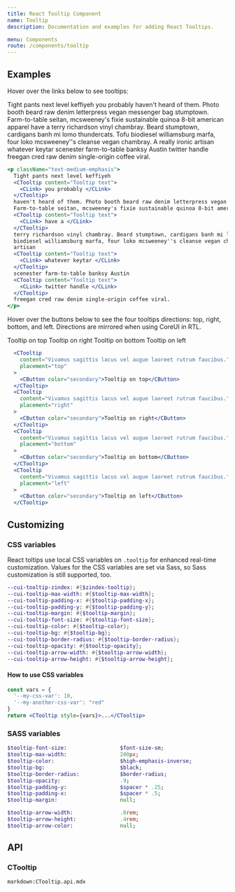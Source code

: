 ```yaml
---
title: React Tooltip Component
name: Tooltip
description: Documentation and examples for adding React Tooltips.

menu: Components
route: /components/tooltip
---
```



## Examples

Hover over the links below to see tooltips:

<Example>
  <p className="text-medium-emphasis">
    Tight pants next level keffiyeh
    <CTooltip content="Tooltip text">
      <CLink> you probably </CLink>
    </CTooltip>
    haven't heard of them. Photo booth beard raw denim letterpress vegan messenger bag stumptown.
    Farm-to-table seitan, mcsweeney's fixie sustainable quinoa 8-bit american apparel
    <CTooltip content="Tooltip text">
      <CLink> have a </CLink>
    </CTooltip>
    terry richardson vinyl chambray. Beard stumptown, cardigans banh mi lomo thundercats. Tofu
    biodiesel williamsburg marfa, four loko mcsweeney''s cleanse vegan chambray. A really ironic
    artisan
    <CTooltip content="Tooltip text">
      <CLink> whatever keytar </CLink>
    </CTooltip>
    scenester farm-to-table banksy Austin
    <CTooltip content="Tooltip text">
      <CLink> twitter handle </CLink>
    </CTooltip>
    freegan cred raw denim single-origin coffee viral.
  </p>
</Example>

```jsx
<p className="text-medium-emphasis">
  Tight pants next level keffiyeh
  <CTooltip content="Tooltip text">
    <CLink> you probably </CLink>
  </CTooltip>
  haven't heard of them. Photo booth beard raw denim letterpress vegan messenger bag stumptown.
  Farm-to-table seitan, mcsweeney's fixie sustainable quinoa 8-bit american apparel
  <CTooltip content="Tooltip text">
    <CLink> have a </CLink>
  </CTooltip>
  terry richardson vinyl chambray. Beard stumptown, cardigans banh mi lomo thundercats. Tofu
  biodiesel williamsburg marfa, four loko mcsweeney''s cleanse vegan chambray. A really ironic
  artisan
  <CTooltip content="Tooltip text">
    <CLink> whatever keytar </CLink>
  </CTooltip>
  scenester farm-to-table banksy Austin
  <CTooltip content="Tooltip text">
    <CLink> twitter handle </CLink>
  </CTooltip>
  freegan cred raw denim single-origin coffee viral.
</p>
```

Hover over the buttons below to see the four tooltips directions: top, right, bottom, and left. Directions are mirrored when using CoreUI in RTL.

<Example>
  <CTooltip content="Vivamus sagittis lacus vel augue laoreet rutrum faucibus." placement="top">
    <CButton color="secondary">Tooltip on top</CButton>
  </CTooltip>
  <CTooltip content="Vivamus sagittis lacus vel augue laoreet rutrum faucibus." placement="right">
    <CButton color="secondary">Tooltip on right</CButton>
  </CTooltip>
  <CTooltip content="Vivamus sagittis lacus vel augue laoreet rutrum faucibus." placement="bottom">
    <CButton color="secondary">Tooltip on bottom</CButton>
  </CTooltip>
  <CTooltip content="Vivamus sagittis lacus vel augue laoreet rutrum faucibus." placement="left">
    <CButton color="secondary">Tooltip on left</CButton>
  </CTooltip>
</Example>

```jsx
  <CTooltip
    content="Vivamus sagittis lacus vel augue laoreet rutrum faucibus."
    placement="top"
  >
    <CButton color="secondary">Tooltip on top</CButton>
  </CTooltip>
  <CTooltip
    content="Vivamus sagittis lacus vel augue laoreet rutrum faucibus."
    placement="right"
  >
    <CButton color="secondary">Tooltip on right</CButton>
  </CTooltip>
  <CTooltip
    content="Vivamus sagittis lacus vel augue laoreet rutrum faucibus."
    placement="bottom"
  >
    <CButton color="secondary">Tooltip on bottom</CButton>
  </CTooltip>
  <CTooltip
    content="Vivamus sagittis lacus vel augue laoreet rutrum faucibus."
    placement="left"
  >
    <CButton color="secondary">Tooltip on left</CButton>
  </CTooltip>
```

## Customizing

### CSS variables

React toltips use local CSS variables on `.tooltip` for enhanced real-time customization. Values for the CSS variables are set via Sass, so Sass customization is still supported, too.

```sass
--cui-tooltip-zindex: #{$zindex-tooltip};
--cui-tooltip-max-width: #{$tooltip-max-width};
--cui-tooltip-padding-x: #{$tooltip-padding-x};
--cui-tooltip-padding-y: #{$tooltip-padding-y};
--cui-tooltip-margin: #{$tooltip-margin};
--cui-tooltip-font-size: #{$tooltip-font-size};
--cui-tooltip-color: #{$tooltip-color};
--cui-tooltip-bg: #{$tooltip-bg};
--cui-tooltip-border-radius: #{$tooltip-border-radius};
--cui-tooltip-opacity: #{$tooltip-opacity};
--cui-tooltip-arrow-width: #{$tooltip-arrow-width};
--cui-tooltip-arrow-height: #{$tooltip-arrow-height};
```

#### How to use CSS variables

```jsx
const vars = { 
  '--my-css-var': 10,
  '--my-another-css-var': "red" 
}
return <CTooltip style={vars}>...</CTooltip>
```

### SASS variables

```sass
$tooltip-font-size:                 $font-size-sm;
$tooltip-max-width:                 200px;
$tooltip-color:                     $high-emphasis-inverse;
$tooltip-bg:                        $black;
$tooltip-border-radius:             $border-radius;
$tooltip-opacity:                   .9;
$tooltip-padding-y:                 $spacer * .25;
$tooltip-padding-x:                 $spacer * .5;
$tooltip-margin:                    null;

$tooltip-arrow-width:               .8rem;
$tooltip-arrow-height:              .4rem;
$tooltip-arrow-color:               null; 
```

## API

### CTooltip

`markdown:CTooltip.api.mdx`
